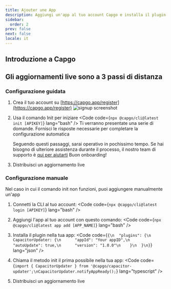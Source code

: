 ```yaml
---
title: Ajouter une App
description: Aggiungi un'app al tuo account Capgo e installa il plugin nella tua app
sidebar:
  order: 2
prev: false
next: false
locale: it
---
```



## Introduzione a Capgo
<YouTube id="NzXXKoyhTIo" title="Capgo in 15 min" />

## Gli aggiornamenti live sono a 3 passi di distanza


### Configurazione guidata

<Steps>

1. Crea il tuo account su [https://capgo.app/register](https://capgo.app/register)
![signup screenshot](/signup.webp "signup screenshot")

2. Usa il comando Init per iniziare <Code code={`npx @capgo/cli@latest init [APIKEY]`} lang="bash" /> Ti verranno presentate una serie di domande. Fornisci le risposte necessarie per completare la configurazione automatica<Aside type="tip">Seguendo questi passaggi, sarai operativo in pochissimo tempo. Se hai bisogno di ulteriore assistenza durante il processo, il nostro team di supporto è [qui per aiutarti](https://support.capgo.app) Buon onboarding!</Aside>

3. Distribuisci un aggiornamento live <LinkCard href="/docs/getting-started/deploy/" title="Deploy a live update" description="Impara come distribuire un aggiornamento live alla tua app" />

</Steps>

### Configurazione manuale

Nel caso in cui il comando init non funzioni, puoi aggiungere manualmente un'app

<Steps>

1. Connetti la CLI al tuo account: <Code code={`npx @capgo/cli@latest login [APIKEY]`} lang="bash" />

2. Aggiungi l'app al tuo account con questo comando: <Code code={`npx @capgo/cli@latest app add [APP_NAME]`} lang="bash" />

3. Installa il plugin nella tua app: <Code code={`{\n  "plugins": {\n    CapacitorUpdater: {\n      "appId": "Your appID",\n      "autoUpdate": true,\n      "version": "1.0.0"\n    }\n  }\n}`} lang="json" />

4. Chiama il metodo init il prima possibile nella tua app: <Code code={`import { CapacitorUpdater } from '@capgo/capacitor-updater';\nCapacitorUpdater.notifyAppReady();`} lang="typescript" />

5. Distribuisci un aggiornamento live <LinkCard href="/docs/getting-started/deploy/" title="Deploy a live update" description="Impara come distribuire un aggiornamento live alla tua app" />

</Steps>
